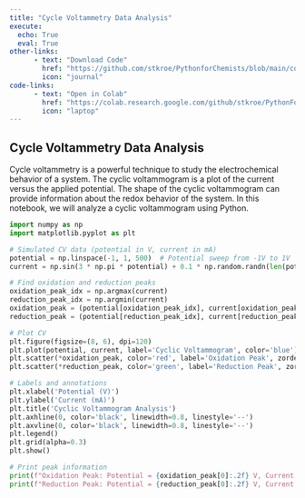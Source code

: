 ```yaml
---
title: "Cycle Voltammetry Data Analysis"
execute: 
  echo: True
  eval: True
other-links: 
      - text: "Download Code"
        href: "https://github.com/stkroe/PythonforChemists/blob/main/course/notebooks/CycloVoltagram.ipynb"
        icon: "journal"
code-links:
      - text: "Open in Colab"
        href: "https://colab.research.google.com/github/stkroe/PythonForChemists/blob/main/course/notebooks/CycloVoltagram.ipynb"
        icon: "laptop"
--- 
```


##   Cycle Voltammetry Data Analysis {.unnumbered}

Cycle voltammetry is a powerful technique to study the electrochemical behavior of a system. The cyclic voltammogram is a plot of the current versus the applied potential. The shape of the cyclic voltammogram can provide information about the redox behavior of the system. In this notebook, we will analyze a cyclic voltammogram using Python.


```python
import numpy as np
import matplotlib.pyplot as plt

# Simulated CV data (potential in V, current in mA)
potential = np.linspace(-1, 1, 500)  # Potential sweep from -1V to 1V
current = np.sin(3 * np.pi * potential) + 0.1 * np.random.randn(len(potential))  # Simulated current response

# Find oxidation and reduction peaks
oxidation_peak_idx = np.argmax(current)
reduction_peak_idx = np.argmin(current)
oxidation_peak = (potential[oxidation_peak_idx], current[oxidation_peak_idx])
reduction_peak = (potential[reduction_peak_idx], current[reduction_peak_idx])

# Plot CV
plt.figure(figsize=(8, 6), dpi=120)
plt.plot(potential, current, label='Cyclic Voltammogram', color='blue')
plt.scatter(*oxidation_peak, color='red', label='Oxidation Peak', zorder=3)
plt.scatter(*reduction_peak, color='green', label='Reduction Peak', zorder=3)

# Labels and annotations
plt.xlabel('Potential (V)')
plt.ylabel('Current (mA)')
plt.title('Cyclic Voltammogram Analysis')
plt.axhline(0, color='black', linewidth=0.8, linestyle='--')
plt.axvline(0, color='black', linewidth=0.8, linestyle='--')
plt.legend()
plt.grid(alpha=0.3)
plt.show()

# Print peak information
print(f"Oxidation Peak: Potential = {oxidation_peak[0]:.2f} V, Current = {oxidation_peak[1]:.2f} mA")
print(f"Reduction Peak: Potential = {reduction_peak[0]:.2f} V, Current = {reduction_peak[1]:.2f} mA")
```